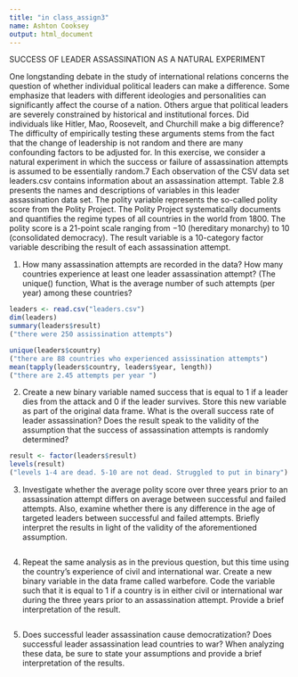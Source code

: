 ```yaml
---
title: "in class_assign3"
name: Ashton Cooksey
output: html_document
---
```


SUCCESS OF LEADER ASSASSINATION AS A NATURAL EXPERIMENT

One longstanding debate in the study of international relations concerns the
question of whether individual political leaders can make a difference. Some emphasize
that leaders with different ideologies and personalities can significantly affect the
course of a nation. Others argue that political leaders are severely constrained by
historical and institutional forces. Did individuals like Hitler, Mao, Roosevelt, and
Churchill make a big difference? The difficulty of empirically testing these arguments
stems from the fact that the change of leadership is not random and there are many
confounding factors to be adjusted for. 
In this exercise, we consider a natural experiment in which the success or failure
of assassination attempts is assumed to be essentially random.7 Each observation of
the CSV data set leaders.csv contains information about an assassination attempt.
Table 2.8 presents the names and descriptions of variables in this leader assassination data set. The polity variable represents the so-called polity score from the Polity Project. The Polity Project systematically documents and quantifies the regime types of all countries in the world from 1800. The polity score is a 21-point scale ranging from −10 (hereditary monarchy) to 10 (consolidated democracy). The result variable is a 10-category factor variable describing the result of each assassination attempt.

1. How many assassination attempts are recorded in the data? How many countries
experience at least one leader assassination attempt? (The unique() function, What is the average number of such attempts (per year) among these countries?

```r
leaders <- read.csv("leaders.csv")
dim(leaders)
summary(leaders$result)
("there were 250 assissination attempts")

unique(leaders$country)
("there are 88 countries who experienced assissination attempts")
mean(tapply(leaders$country, leaders$year, length))
("there are 2.45 attempts per year ")
```

2. Create a new binary variable named success that is equal to 1 if a leader dies
from the attack and 0 if the leader survives. Store this new variable as part of the
original data frame. What is the overall success rate of leader assassination? Does
the result speak to the validity of the assumption that the success of assassination
attempts is randomly determined?

```r
result <- factor(leaders$result)
levels(result)
("levels 1-4 are dead. 5-10 are not dead. Struggled to put in binary")
```

3. Investigate whether the average polity score over three years prior to an assassination
attempt differs on average between successful and failed attempts. Also,
examine whether there is any difference in the age of targeted leaders between
successful and failed attempts. Briefly interpret the results in light of the validity
of the aforementioned assumption.

```r

```

4. Repeat the same analysis as in the previous question, but this time using the
country’s experience of civil and international war. Create a new binary variable
in the data frame called warbefore. Code the variable such that it is equal to 1
if a country is in either civil or international war during the three years prior to
an assassination attempt. Provide a brief interpretation of the result.

```r

```

5. Does successful leader assassination cause democratization? Does successful
leader assassination lead countries to war? When analyzing these data, be sure
to state your assumptions and provide a brief interpretation of the results.

```r

```

